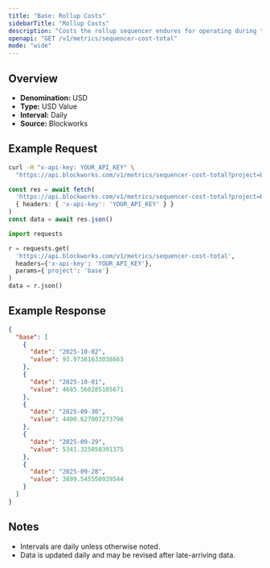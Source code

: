 ```yaml
---
title: "Base: Rollup Costs"
sidebarTitle: "Rollup Costs"
description: "Costs the rollup sequencer endures for operating during the specified time period. Equivalent of cost of goods sold"
openapi: "GET /v1/metrics/sequencer-cost-total"
mode: "wide"
---
```


## Overview

- **Denomination:** USD
- **Type:** USD Value
- **Interval:** Daily
- **Source:** Blockworks

## Example Request

<CodeGroup>

```bash cURL
curl -H "x-api-key: YOUR_API_KEY" \
  "https://api.blockworks.com/v1/metrics/sequencer-cost-total?project=base"
```

```typescript TypeScript
const res = await fetch(
  'https://api.blockworks.com/v1/metrics/sequencer-cost-total?project=base',
  { headers: { 'x-api-key': 'YOUR_API_KEY' } }
)
const data = await res.json()
```

```python Python
import requests

r = requests.get(
  'https://api.blockworks.com/v1/metrics/sequencer-cost-total',
  headers={'x-api-key': 'YOUR_API_KEY'},
  params={'project': 'base'}
)
data = r.json()
```

</CodeGroup>

## Example Response

```json
{
  "base": [
    {
      "date": "2025-10-02",
      "value": 93.97381633038663
    },
    {
      "date": "2025-10-01",
      "value": 4685.560285105671
    },
    {
      "date": "2025-09-30",
      "value": 4400.627007273796
    },
    {
      "date": "2025-09-29",
      "value": 5341.325050391375
    },
    {
      "date": "2025-09-28",
      "value": 3899.545550939544
    }
  ]
}
```

## Notes
- Intervals are daily unless otherwise noted.
- Data is updated daily and may be revised after late-arriving data.